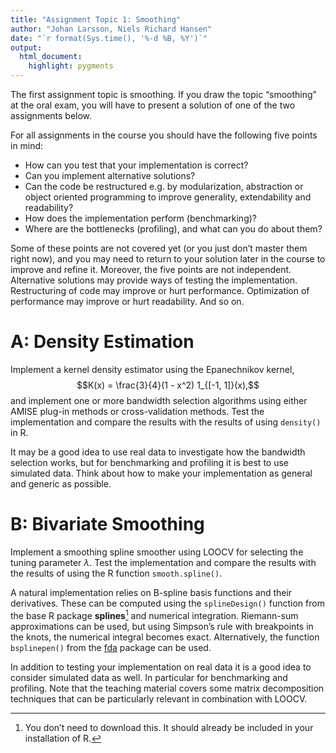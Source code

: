 ```yaml
---
title: "Assignment Topic 1: Smoothing"
author: "Johan Larsson, Niels Richard Hansen"
date: "`r format(Sys.time(), '%-d %B, %Y')`"
output:
  html_document:
    highlight: pygments
---
```


The first assignment topic is smoothing. If you draw the topic "smoothing" at the 
oral exam, you will have to present a solution of one of the two assignments below. 

For all assignments in the course you should have the following five points in mind:

* How can you test that your implementation is correct?
* Can you implement alternative solutions?
* Can the code be restructured e.g. by modularization, abstraction or 
object oriented programming to improve generality, extendability and readability?
* How does the implementation perform (benchmarking)?
* Where are the bottlenecks (profiling), and what can you do about them?

Some of these points are not covered yet (or you just don't master them right now), 
and you may need to return to your solution later in the course to improve and refine it. Moreover, the 
five points are not independent. Alternative solutions may provide ways of testing the implementation. 
Restructuring of code may improve or hurt performance. Optimization of performance may 
improve or hurt readability. And so on. 

# A: Density Estimation

Implement a kernel density estimator using the Epanechnikov kernel, 
$$K(x) = \frac{3}{4}(1 - x^2) 1_{[-1, 1]}(x),$$
and implement one or more bandwidth selection algorithms using either AMISE 
plug-in methods or cross-validation methods. Test 
the implementation and compare the results with the results of using `density()` in R. 

It may be a good idea to use real data to investigate how the bandwidth selection
works, but for benchmarking and profiling it is best to use simulated data. 
Think about how to make your implementation as general and generic as possible.

# B: Bivariate Smoothing

Implement a smoothing spline smoother using LOOCV for selecting the tuning 
parameter $\lambda$. Test the implementation and compare the results with the 
results of using the R function `smooth.spline()`.  

A natural implementation relies on B-spline basis functions and their derivatives. 
These can be computed using the `splineDesign()` function from the base 
R package **splines**^[You don't need to download this. It should already
be included in your installation of R.] and numerical integration. 
Riemann-sum approximations can be used, but using Simpson's 
rule with breakpoints in the knots, the numerical integral becomes exact. 
Alternatively, the function `bsplinepen()` from the
[fda](https://CRAN.R-project.org/package=fda) package can be used. 

In addition to testing your implementation on real data it is a good idea to 
consider simulated data as well. In particular for benchmarking and profiling.
Note that the teaching material covers some matrix decomposition techniques 
that can be particularly relevant in combination with LOOCV. 

